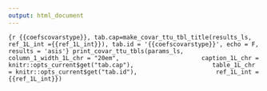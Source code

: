 ```yaml
---
output: html_document
---
```


\newpage

```{r {{coefscovarstype}}, tab.cap=make_covar_ttu_tbl_title(results_ls, ref_1L_int ={{ref_1L_int}}), tab.id = '{{coefscovarstype}}', echo = F, results = 'asis'}
print_covar_ttu_tbls(params_ls,
                     column_1_width_1L_chr = "20em", 
                     caption_1L_chr = knitr::opts_current$get("tab.cap"),
                     table_1L_chr = knitr::opts_current$get("tab.id"),
                     ref_1L_int = {{ref_1L_int}})
```
